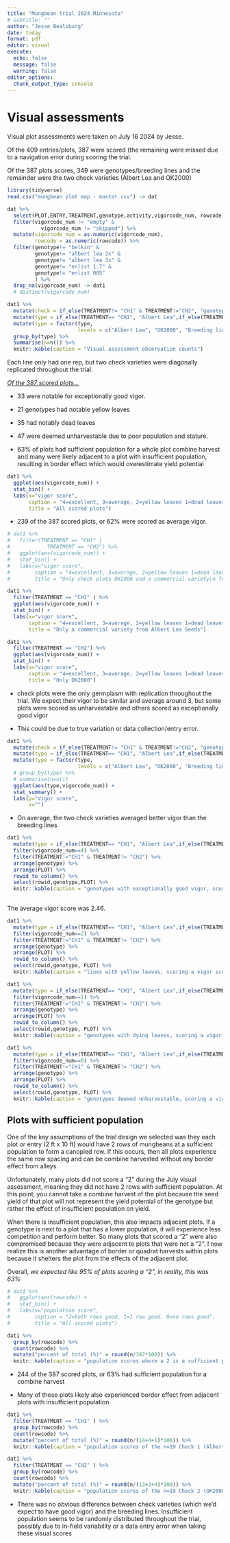 ```yaml
---
title: "Mungbean trial 2024 Minnesota"
# subtitle: ""
author: "Jesse Bealsburg"
date: today
format: pdf
editor: visual
execute:
  echo: false
  message: false
  warning: false
editor_options: 
  chunk_output_type: console
---
```


# Visual assessments

Visual plot assessments were taken on July 16 2024 by Jesse.

Of the 409 entries/plots, 387 were scored (the remaining were missed due to a navigation error during scoring the trial.

Of the 387 plots scores, 349 were genotypes/breeding lines and the remainder were the two check varieties (Albert Lea and OK2000)

```r
library(tidyverse)
read.csv("mungbean plot map - master.csv") -> dat

dat %>% 
  select(PLOT,ENTRY,TREATMENT,genotype,activity,vigorcode_num, rowcode) %>% 
  filter(vigorcode_num != "empty" &
           vigorcode_num != "skipped") %>% 
  mutate(vigorcode_num = as.numeric(vigorcode_num),
         rowcode = as.numeric(rowcode)) %>% 
  filter(genotype!= "belkin" &
         genotype!= "albert lea 2x" &
         genotype!= "albert lea 3x" &
         genotype!= "enlist 1.7" &
         genotype!= "enlist 005"
         ) %>% 
  drop_na(vigorcode_num) -> dat1
  # distinct(vigorcode_num)

dat1 %>% 
  mutate(check = if_else(TREATMENT!= "CH1" & TREATMENT!="CH2", "genotype","checks")) %>% 
  mutate(type = if_else(TREATMENT== "CH1", "Albert Lea",if_else(TREATMENT=="CH2", "OK2000", "Breeding lines"))) %>% 
  mutate(type = factor(type,
                       levels = c("Albert Lea", "OK2000", "Breeding lines"))) %>% 
  group_by(type) %>% 
  summarise(n=n()) %>% 
  knitr::kable(caption = "Visual assessment observation counts")
```

Each line only had one rep, but two check varieties were diagonally replicated throughout the trial.

[*Of the 387 scored plots...*]{.underline}

-   33 were notable for exceptionally good vigor.

-   21 genotypes had notable yellow leaves

-   35 had notably dead leaves

-   47 were deemed unharvestable due to poor population and stature.

-   63% of plots had sufficient population for a whole plot combine harvest and many were likely adjacent to a plot with insufficient population, resulting in border effect which would overestimate yield potential

\newpage

```r

dat1 %>% 
  ggplot(aes(vigorcode_num)) +
  stat_bin() +
  labs(x="vigor score",
       caption = "4=excellent, 3=average, 2=yellow leaves 1=dead leaves, 0=unharvestable",
       title = "All scored plots")
```

-   239 of the 387 scored plots, or 62% were scored as average vigor.

\newpage

```r
# dat1 %>% 
#   filter(TREATMENT == "CH1" | 
#            TREATMENT == "CH2") %>% 
#   ggplot(aes(vigorcode_num)) +
#   stat_bin() +
#   labs(x="vigor score",
#        caption = "4=excellent, 3=average, 2=yellow leaves 1=dead leaves, 0=unharvestable",
#        title = "Only check plots OK2000 and a commercial variety\n from Albert Lea Seeds")

dat1 %>% 
  filter(TREATMENT == "CH1" ) %>% 
  ggplot(aes(vigorcode_num)) +
  stat_bin() +
  labs(x="vigor score",
       caption = "4=excellent, 3=average, 2=yellow leaves 1=dead leaves, 0=unharvestable",
       title = "Only a commercial variety from Albert Lea Seeds")

dat1 %>% 
  filter(TREATMENT == "CH2") %>% 
  ggplot(aes(vigorcode_num)) +
  stat_bin() +
  labs(x="vigor score",
       caption = "4=excellent, 3=average, 2=yellow leaves 1=dead leaves, 0=unharvestable",
       title = "Only OK2000")
```

-   check plots were the only germplasm with replication throughout the trial. We expect their vigor to be similar and average around 3, but some plots were scored as unharvestable and others scored as exceptionally good vigor

-   This could be due to true variation or data collection/entry error.

\newpage

```r
dat1 %>% 
  mutate(check = if_else(TREATMENT!= "CH1" & TREATMENT!="CH2", "genotype","checks")) %>% 
  mutate(type = if_else(TREATMENT== "CH1", "Albert Lea",if_else(TREATMENT=="CH2", "OK2000", "Breeding lines"))) %>% 
  mutate(type = factor(type,
                       levels = c("Albert Lea", "OK2000", "Breeding lines"))) %>% 
  # group_by(type) %>% 
  # summarise(n=n())
  ggplot(aes(type,vigorcode_num)) +
  stat_summary() +
  labs(y="Vigor score",
       x="")

```

-   On average, the two check varieties averaged better vigor than the breeding lines

\newpage

```r
dat1 %>% 
  mutate(type = if_else(TREATMENT== "CH1", "Albert Lea",if_else(TREATMENT=="CH2", "OK2000", "Breeding line"))) %>% 
  filter(vigorcode_num==4) %>% 
  filter(TREATMENT!="CH1" & TREATMENT!= "CH2") %>% 
  arrange(genotype) %>% 
  arrange(PLOT) %>% 
  rowid_to_column() %>%  
  select(rowid,genotype,PLOT) %>% 
  knitr::kable(caption = "genotypes with exceptionally good vigor, scoring a vigor score of 4 on 16Jul2024")
  
```

The average vigor score was 2.46.

\newpage

```r
dat1 %>% 
  mutate(type = if_else(TREATMENT== "CH1", "Albert Lea",if_else(TREATMENT=="CH2", "OK2000", "Breeding line"))) %>% 
  filter(vigorcode_num==2) %>% 
  filter(TREATMENT!="CH1" & TREATMENT!= "CH2") %>% 
  arrange(genotype) %>% 
  arrange(PLOT) %>% 
  rowid_to_column() %>%  
  select(rowid,genotype, PLOT) %>%
  knitr::kable(caption = "lines with yellow leaves, scoring a vigor score of 2 on 16Jul2024")
```

\newpage

```r
dat1 %>% 
  mutate(type = if_else(TREATMENT== "CH1", "Albert Lea",if_else(TREATMENT=="CH2", "OK2000", "Breeding line"))) %>% 
  filter(vigorcode_num==1) %>% 
  filter(TREATMENT!="CH1" & TREATMENT!= "CH2") %>% 
  arrange(genotype) %>%
  arrange(PLOT) %>% 
  rowid_to_column() %>%  
  select(rowid,genotype, PLOT) %>%
  knitr::kable(caption = "genotypes with dying leaves, scoring a vigor score of 1 on 16Jul2024")
```

\newpage

```r
dat1 %>% 
  mutate(type = if_else(TREATMENT== "CH1", "Albert Lea",if_else(TREATMENT=="CH2", "OK2000", "Breeding line"))) %>% 
  filter(vigorcode_num==0) %>% 
  filter(TREATMENT!="CH1" & TREATMENT!= "CH2") %>% 
  arrange(genotype) %>% 
  arrange(PLOT) %>% 
  rowid_to_column() %>%  
  select(rowid,genotype, PLOT) %>%
  knitr::kable(caption = "genotypes deemed unharvestable, scoring a vigor score of 0  on 16Jul2024. This could be due to insufficient population in the stand")
```

\newpage

## Plots with sufficient population

One of the key assumptions of the trial design we selected was they each plot or entry (2 ft x 10 ft) would have 2 rows of mungbeans at a sufficient population to form a canopied row. If this occurs, then all plots experience the same row spacing and can be combine harvested without any border effect from alleys.

Unfortunately, many plots did not score a "2" during the July visual assessment, meaning they did not have 2 rows with sufficient population. At this point, you cannot take a combine harvest of the plot because the seed yield of that plot will not represent the yield potential of the genotype but rather the effect of insufficient population on yield.

When there is insufficient population, this also impacts adjacent plots. If a genotype is next to a plot that has a lower population, it will experience less competition and perform better. So many plots that scored a "2" were also compromised because they were adjacent to plots that were not a "2". I now realize this is another advantage of border or quadrat harvests within plots because it shelters the plot from the effects of the adjacent plot.

Overall, *we expected like 95% of plots scoring a "2", in reality, this was 63%*

```r
# dat1 %>% 
#   ggplot(aes(rowcode)) +
#   stat_bin() +
#   labs(x="population score",
#        caption = "2=both rows good, 1=1 row good, 0=no rows good",
#        title = "All scored plots")

dat1 %>% 
  group_by(rowcode) %>% 
  count(rowcode) %>% 
  mutate("percent of total (%)" = round(n/387*100)) %>% 
  knitr::kable(caption = "population scores where a 2 is a sufficient population")
```

-   244 of the 387 scored plots, or 63% had sufficient population for a combine harvest

-   Many of these plots likely also experienced border effect from adjacent plots with insufficient population

```r

dat1 %>% 
  filter(TREATMENT == "CH1" ) %>% 
  group_by(rowcode) %>% 
  count(rowcode) %>% 
  mutate("percent of total (%)" = round(n/(14+4+1)*100)) %>% 
  knitr::kable(caption = "population scores of the n=19 Check 1 (Albert Lea)")

dat1 %>% 
  filter(TREATMENT == "CH2" ) %>% 
  group_by(rowcode) %>% 
  count(rowcode) %>% 
  mutate("percent of total (%)" = round(n/(13+2+4)*100)) %>% 
  knitr::kable(caption = "population scores of the n=19 Check 2 (OK2000)")
```

-   There was no obvious difference between check varieties (which we'd expect to have good vigor) and the breeding lines. Insufficient population seems to be randomly distributed throughout the trial, possibly due to in-field variability or a data entry error when taking these visual scores
